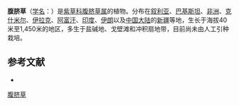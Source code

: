 {{Speciesbox
| name = 腹脐草
| status = 
| status_system = 
| image = 
| genus = Gastrocotyle
| species = hispida
| authority = (Forsk.) Bunge
}}

'''腹脐草'''（[[学名|学名]]：{{lang|la|''Gastrocotyle hispida''}}）是[[紫草科|紫草科]][[腹脐草属|腹脐草属]]的植物。分布在[[叙利亚|叙利亚]]、[[巴基斯坦|巴基斯坦]]、[[非洲|非洲]]、[[克什米尔|克什米尔]]、[[伊拉克|伊拉克]]、[[阿富汗|阿富汗]]、[[印度|印度]]、[[伊朗|伊朗]]以及[[中国大陆|中国大陆]]的[[新疆|新疆]]等地，生长于海拔40米至1,450米的地区，多生于盐碱地、戈壁滩和冲积扇地带，目前尚未由人工引种栽培。

== 参考文献 ==
<div class="references-small">
* {{cite web| url =http://www.bioinfo.cn/db05/KmzwSpecies.php?action=view&id=2294| title =腹脐草| work =《中国高等植物数据库全库》| publisher =中国科学院微生物研究所| author =昆明植物研究所| accessdate =2009-02-23| deadurl =yes| archiveurl =https://web.archive.org/web/20160305060956/http://www.bioinfo.cn/db05/KmzwSpecies.php?action=view&id=2294| archivedate =2016-03-05}}
</div>

{{taxonbar}}

[[Category:腹脐草属|腹脐草]]


{{植物小作品}}